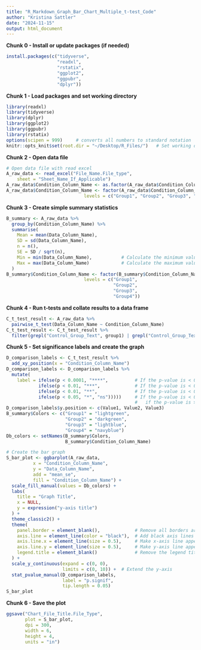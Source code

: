 ```yaml
---
title: "R_Markdown_Graph_Bar_Chart_Multiple_t-test_Code"
author: "Kristina Sattler"
date: "2024-11-15"
output: html_document
---
```

**Chunk 0 - Install or update packages (if needed)**

```r
install.packages(c("tidyverse",
                   "readxl",
                   "rstatix",
                   "ggplot2",
                   "ggpubr",
                   "dplyr"))
```

**Chunk 1 - Load packages and set working directory**

```r
library(readxl)
library(tidyverse)
library(dplyr)
library(ggplot2)
library(ggpubr)
library(rstatix)
options(scipen = 999)     # converts all numbers to standard notation
knitr::opts_knit$set(root.dir = "~/Desktop/R_Files/")   # Set working directory
```

**Chunk 2 - Open data file**

```r
# Open data file with read excel 
A_raw_data <- read_excel("File_Name.File_type", 
    sheet = "Sheet_Name_If_Applicable")
A_raw_data$Condition_Column_Name <- as.factor(A_raw_data$Condition_Column_Name)
A_raw_data$Condition_Column_Name <- factor(A_raw_data$Condition_Column_Name,
                             levels = c("Group1", "Group2", "Group3", "Group4"))
```

**Chunk 3 - Create simple summary statistics**

```r
B_summary <- A_raw_data %>%
  group_by(Condition_Column_Name) %>%
  summarise(
    Mean = mean(Data_Column_Name),
    SD = sd(Data_Column_Name),
    n = n(),
    SE = SD / sqrt(n),
    Min = min(Data_Column_Name),           # Calculate the minimum value of each group
    Max = max(Data_Column_Name)            # Calculate the maximum value of each group
  )
B_summary$Condition_Column_Name <- factor(B_summary$Condition_Column_Name,
                             levels = c("Group1", 
                                        "Group2", 
                                        "Group3", 
                                        "Group4"))
```

**Chunk 4 - Run t-tests and collate results to a data frame**

```r
C_t_test_result <- A_raw_data %>% 
  pairwise_t_test(Data_Column_Name ~ Condition_Column_Name)
C_t_test_result <- C_t_test_result %>% 
  filter(grepl("Control_Group_Text", group1) | grepl("Control_Group_Text", group2))
```

**Chunk 5 - Set significance labels and create the graph**

```r
D_comparison_labels <- C_t_test_result %>% 
  add_xy_position(x = "Condition_Column_Name")
D_comparison_labels <- D_comparison_labels %>%
  mutate(
    label = ifelse(p < 0.0001, "****",          # If the p-value is < 0.001, label with ****
            ifelse(p < 0.01, "***",             # If the p-value is < 0.01, label with ***
            ifelse(p < 0.01, "**",              # If the p-value is < 0.01, label with **
            ifelse(p < 0.05, "*", "ns")))))     # If the p-value is < 0.05, label with *, 
                                                #   if the p-value is > 0.05, label with ns
D_comparison_labels$y.position <- c(Value1, Value2, Value3)
B_summary$Colors <- c("Group1" = "lightgreen",
                      "Group2" = "darkgreen",
                      "Group3" = "lightblue",
                      "Group4" = "navyblue")
Db_colors <- setNames(B_summary$Colors, 
                      B_summary$Condition_Column_Name)

# Create the bar graph
S_bar_plot <- ggbarplot(A_raw_data, 
          x = "Condition_Column_Name", 
          y = "Data_Column_Name", 
          add = "mean_se", 
          fill = "Condition_Column_Name") +
  scale_fill_manual(values = Db_colors) + 
  labs(
    title = "Graph Title",
    x = NULL,
    y = expression("y-axis title")
  ) +
  theme_classic2() +
  theme(
    panel.border = element_blank(),             # Remove all borders around the plot area
    axis.line = element_line(color = "black"),  # Add black axis lines
    axis.line.x = element_line(size = 0.5),     # Make x-axis line appear thicker
    axis.line.y = element_line(size = 0.5),     # Make y-axis line appear thicker
    legend.title = element_blank()              # Remove the legend title
  ) +
  scale_y_continuous(expand = c(0, 0), 
                     limits = c(0, 10)) +  # Extend the y-axis
  stat_pvalue_manual(D_comparison_labels, 
                     label = "p.signif", 
                     tip.length = 0.05)
S_bar_plot
```

**Chunk 6 - Save the plot**

```r
ggsave("Chart_File_Title.File_Type", 
       plot = S_bar_plot, 
       dpi = 300, 
       width = 6, 
       height = 4, 
       units = "in")
```
